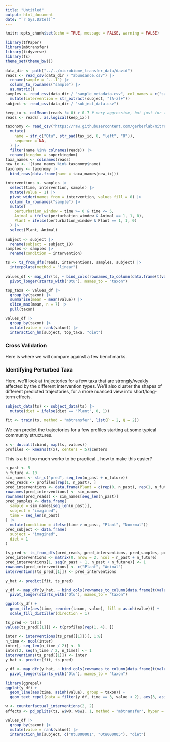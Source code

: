 ```yaml
---
title: "Untitled"
output: html_document
date: "`r Sys.Date()`"
---
```


```r
knitr::opts_chunk$set(echo = TRUE, message = FALSE, warning = FALSE)
```

```r
library(tfPaper)
library(mbtransfer)
library(tidyverse)
library(fs)
theme_set(theme_bw())
```

```r
data_dir <- path("../../microbiome_transfer_data/david")
reads <- read_csv(data_dir / "abundance.csv") |>
  rename(sample = `...1`) |>
  column_to_rownames("sample") |>
  as.matrix()
samples <- read_csv(data_dir / "sample_metadata.csv", col_names = c("sample", "subject", "time")) |>
  mutate(intervention = str_extract(subject, "[A-z]+"))
subject <- read_csv(data_dir / "subject_data.csv")

keep_ix <- colMeans(reads != 0) > 0.7 # very aggressive, but just for testing
reads <- reads[, as.logical(keep_ix)]
```

```r
taxonomy <- read_csv("https://raw.githubusercontent.com/gerberlab/mitre/master/mitre/example_data/david/taxaTable.csv") |>
  mutate(
    name = str_c("Otu", str_pad(tax_id, 6, "left", "0")),
    sequence = NA,
  ) |>
  filter(name %in% colnames(reads)) |>
  rename(kingdom = superkingdom)
taxa_names <- colnames(reads)
new_ix <- !(taxa_names %in% taxonomy$name)
taxonomy <- taxonomy |>
  bind_rows(data.frame(name = taxa_names[new_ix]))
```


```r
interventions <- samples |>
  select(time, intervention, sample) |>
  mutate(value = 1) |>
  pivot_wider(names_from = intervention, values_fill = 0) |>
  column_to_rownames("sample") |>
  mutate(
    perturbation_window = time >= 0 & time <= 5,
    Animal = ifelse(perturbation_window & Animal == 1, 1, 0),
    Plant = ifelse(perturbation_window & Plant == 1, 1, 0)
  ) |>
  select(Plant, Animal)

subject <- subject |>
  rename(subject = subject_ID)
samples <- samples |>
  rename(condition = intervention)
```

```r
ts <- ts_from_dfs(reads, interventions, samples, subject) |>
  interpolate(method = "linear")

values_df <- map_dfr(ts, ~ bind_cols(rownames_to_column(data.frame(t(values(.))), "sample"), time = .@time), .id = "subject") |>
  pivot_longer(starts_with("Otu"), names_to = "taxon")
```

```r
top_taxa <- values_df |>
  group_by(taxon) |>
  summarise(mean = mean(value)) |>
  slice_max(mean, n = 7) |>
  pull(taxon)

values_df |>
  group_by(taxon) |>
  mutate(value = rank(value)) |>
  interaction_hm(subject, top_taxa, "diet")
```

### Cross Validation

Here is where we will compare against a few benchmarks.

### Identifying Perturbed Taxa

Here, we'll look at trajectories for a few taxa that are strongly/weakly
affected by the different intervention types. We'll also cluster the shapes of
different predicted trajectories, for a more nuanced view into short/long-term
effects.

```r
subject_data(ts) <- subject_data(ts) |>
  mutate(diet = ifelse(diet == "Plant", 0, 1))

fit <- train(ts, method = "mbtransfer", list(P = 2, Q = 2))
```

We can predict the trajectories for a few profiles starting at some typical
community structures.

```r
x <- do.call(cbind, map(ts, values))
profiles <- kmeans(t(x), centers = 5)$centers
```

This is a bit too much worko to be practical... how to make this easier?

```r
n_past <- 5
n_future <- 10
sim_names <- str_c("pred", seq_len(n_past + n_future))
pred_reads <- profiles[rep(1, n_past), ]
pred_interventions <- data.frame(Plant = c(rep(0, n_past), rep(1, n_future)))
rownames(pred_interventions) <- sim_names
rownames(pred_reads) <- sim_names[seq_len(n_past)]
pred_samples <- data.frame(
  sample = sim_names[seq_len(n_past)],
  subject = "imagined",
  time = seq_len(n_past)
) |>
  mutate(condition = ifelse(time > n_past, "Plant", "Nomrmal"))
pred_subject <- data.frame(
  subject = "imagined",
  diet = 1
)

ts_pred <- ts_from_dfs(pred_reads, pred_interventions, pred_samples, pred_subject)
pred_interventions <- matrix(0, nrow = 2, ncol = n_past + n_future)
pred_interventions[1, seq(n_past + 1, n_past + n_future)] <- 1
rownames(pred_interventions) <- c("Plant", "Animal")
interventions(ts_pred[[1]]) <- pred_interventions

y_hat <- predict(fit, ts_pred)
```

```r
y_df <- map_dfr(y_hat, ~ bind_cols(rownames_to_column(data.frame(t(values(.))), "sample"), time = .@time), .id = "subject") |>
  pivot_longer(starts_with("Otu"), names_to = "taxon")

ggplot(y_df) +
  geom_tile(aes(time, reorder(taxon, value), fill = asinh(value))) +
  scale_fill_distiller(direction = 1)
```

```r
ts_pred <- ts[1]
values(ts_pred[[1]]) <- t(profiles[rep(1, 4), ])

inter <- interventions(ts_pred[[1]])[, 1:8]
n_time <- ncol(inter)
inter[, seq_len(n_time / 2)] <- 0
inter[2, seq(n_time / 2, n_time)] <- 1
interventions(ts_pred[[1]]) <- inter
y_hat <- predict(fit, ts_pred)
```

```r
y_df <- map_dfr(y_hat, ~ bind_cols(rownames_to_column(data.frame(t(values(.))), "sample"), time = .@time), .id = "subject") |>
  pivot_longer(starts_with("Otu"), names_to = "taxon")

library(ggrepel)
ggplot(y_df) +
  geom_line(aes(time, asinh(value), group = taxon)) +
  geom_text_repel(data = filter(y_df, time == 3, value < 2), aes(3, asinh(value), label = taxon))
```
```r
w <- counterfactual_interventions(2, 2)
effects <- pd_splits(ts, w$w0, w$w1, 1, method = "mbtransfer", hyper = list(P = 2, Q = 2))
```


```r
values_df |>
  group_by(taxon) |>
  mutate(value = rank(value)) |>
  interaction_hm(subject, c("Otu000001", "Otu000005"), "diet")
```

